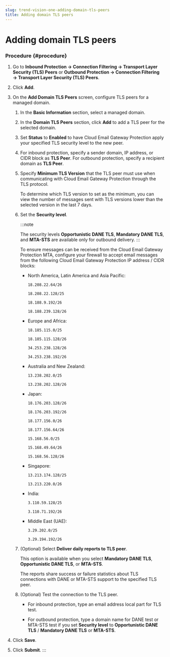 ```yaml
---
slug: trend-vision-one-adding-domain-tls-peers
title: Adding domain TLS peers
---
```

# Adding domain TLS peers

### Procedure {#procedure}

1.  Go to **Inbound Protection → Connection Filtering → Transport Layer Security (TLS) Peers** or **Outbound Protection → Connection Filtering → Transport Layer Security (TLS) Peers**.

2.  Click **Add**.

3.  On the **Add Domain TLS Peers** screen, configure TLS peers for a managed domain.

    1.  In the **Basic Information** section, select a managed domain.

    2.  In the **Domain TLS Peers** section, click **Add** to add a TLS peer for the selected domain.

    3.  Set **Status** to **Enabled** to have Cloud Email Gateway Protection apply your specified TLS security level to the new peer.

    4.  For inbound protection, specify a sender domain, IP address, or CIDR block as **TLS Peer**. For outbound protection, specify a recipient domain as **TLS Peer**.

    5.  Specify **Minimum TLS Version** that the TLS peer must use when communicating with Cloud Email Gateway Protection through the TLS protocol.

        To determine which TLS version to set as the minimum, you can view the number of messages sent with TLS versions lower than the selected version in the last 7 days.

    6.  Set the **Security level**.

        :::note

        The security levels **Opportunistic DANE TLS**, **Mandatory DANE TLS**, and **MTA-STS** are available only for outbound delivery.
        :::

        To ensure messages can be received from the Cloud Email Gateway Protection MTA, configure your firewall to accept email messages from the following Cloud Email Gateway Protection IP address / CIDR blocks:

        - North America, Latin America and Asia Pacific:

          `18.208.22.64/26`

          `18.208.22.128/25`

          `18.188.9.192/26`

          `18.188.239.128/26`

        - Europe and Africa:

          `18.185.115.0/25`

          `18.185.115.128/26`

          `34.253.238.128/26`

          `34.253.238.192/26`

        - Australia and New Zealand:

          `13.238.202.0/25`

          `13.238.202.128/26`

        - Japan:

          `18.176.203.128/26`

          `18.176.203.192/26`

          `18.177.156.0/26`

          `18.177.156.64/26`

          `15.168.56.0/25`

          `15.168.49.64/26`

          `15.168.56.128/26`

        - Singapore:

          `13.213.174.128/25`

          `13.213.220.0/26`

        - India:

          `3.110.59.128/25`

          `3.110.71.192/26`

        - Middle East (UAE):

          `3.29.202.0/25`

          `3.29.194.192/26`

    7.  (Optional) Select **Deliver daily reports to TLS peer**.

        This option is available when you select **Mandatory DANE TLS**, **Opportunistic DANE TLS**, or **MTA-STS**.

        The reports share success or failure statistics about TLS connections with DANE or MTA-STS support to the specified TLS peer.

    8.  (Optional) Test the connection to the TLS peer.

        - For inbound protection, type an email address local part for TLS test.

        - For outbound protection, type a domain name for DANE test or MTA-STS test if you set **Security level** to **Opportunistic DANE TLS** / **Mandatory DANE TLS** or **MTA-STS**.

4.  Click **Save**.

5.  Click **Submit**.
:::
